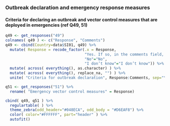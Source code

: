 
### Outbreak declaration and emergency response measures 

#### Criteria for declaring an outbreak and vector control measures that are deployed in emergencies (ref Q49, 51)

```r
q49 <- get_responses("49")
colnames( q49 ) <- c("Response", "Comments")
q49 <- cbind(Country=data$SI01, q49) %>%
  mutate( Response = recode_factor(.x = Response,
                                   "Yes. If so, in the comments field, please briefly describe the criteria or reference the document in which those are sta"="Yes",
                                   "No"="No",
                                   "I don’t know"="I don’t know")) %>%
  mutate( across( everything(), as.character) ) %>%
  mutate( across( everything(), replace_na, "") ) %>%
  unite( "Criteria for outbreak declaration", Response:Comments, sep="\n") 

q51 <- get_responses("51") %>%
  rename( "Emergency vector control measures" = Response)

cbind( q49, q51 ) %>%
  regulartable( ) %>% 
  theme_zebra(odd_header="#048ECA", odd_body = "#D6EAF8") %>% 
  color( color="#FFFFFF", part="header" ) %>% 
  autofit()
```
